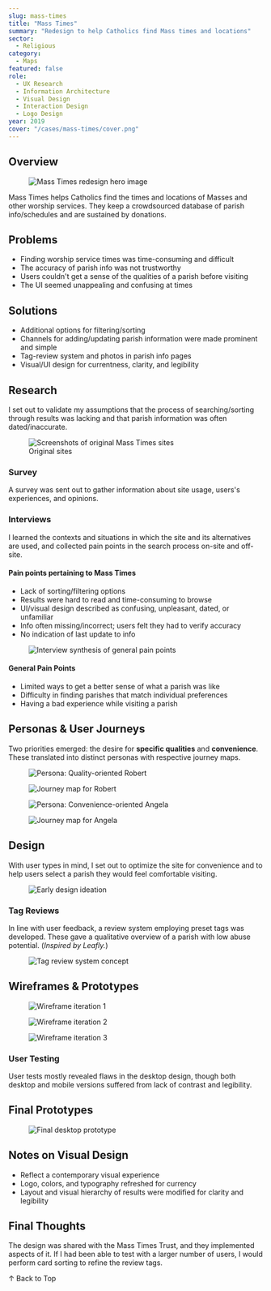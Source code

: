 ```yaml
---
slug: mass-times
title: "Mass Times"
summary: "Redesign to help Catholics find Mass times and locations"
sector:
  - Religious
category: 
  - Maps
featured: false
role:
  - UX Research
  - Information Architecture
  - Visual Design
  - Interaction Design
  - Logo Design
year: 2019
cover: "/cases/mass-times/cover.png"
---
```


## Overview

<figure>
  <img src="/cases/mass-times/cover.png" alt="Mass Times redesign hero image" />
</figure>

Mass Times helps Catholics find the times and locations of Masses and other worship services. They keep a crowdsourced database of parish info/schedules and are sustained by donations.

## Problems

- Finding worship service times was time-consuming and difficult  
- The accuracy of parish info was not trustworthy  
- Users couldn't get a sense of the qualities of a parish before visiting  
- The UI seemed unappealing and confusing at times

## Solutions

- Additional options for filtering/sorting  
- Channels for adding/updating parish information were made prominent and simple  
- Tag-review system and photos in parish info pages  
- Visual/UI design for currentness, clarity, and legibility

## Research

I set out to validate my assumptions that the process of searching/sorting through results was lacking and that parish information was often dated/inaccurate.

<figure>
  <img src="/cases/mass-times/original-sites.png" alt="Screenshots of original Mass Times sites" />
    <figcaption>Original sites</figcaption>
</figure>

### Survey

A survey was sent out to gather information about site usage, users's experiences, and opinions.

### Interviews

I learned the contexts and situations in which the site and its alternatives are used, and collected pain points in the search process on-site and off-site.

#### Pain points pertaining to Mass Times

- Lack of sorting/filtering options  
- Results were hard to read and time-consuming to browse  
- UI/visual design described as confusing, unpleasant, dated, or unfamiliar  
- Info often missing/incorrect; users felt they had to verify accuracy  
- No indication of last update to info

<figure>
  <img src="/cases/mass-times/general-painpoints.jpg" alt="Interview synthesis of general pain points" />
</figure>

#### General Pain Points

- Limited ways to get a better sense of what a parish was like  
- Difficulty in finding parishes that match individual preferences  
- Having a bad experience while visiting a parish

## Personas & User Journeys

Two priorities emerged: the desire for **specific qualities** and **convenience**. These translated into distinct personas with respective journey maps.

<figure>
  <img src="/cases/mass-times/persona-robert.png" alt="Persona: Quality-oriented Robert" />
</figure>

<figure>
  <img src="/cases/mass-times/journey-robert.png" alt="Journey map for Robert" />
</figure>

<figure>
  <img src="/cases/mass-times/persona-angela.png" alt="Persona: Convenience-oriented Angela" />
</figure>

<figure>
  <img src="/cases/mass-times/journey-angela.png" alt="Journey map for Angela" />
</figure>

## Design

With user types in mind, I set out to optimize the site for convenience and to help users select a parish they would feel comfortable visiting.

<figure>
  <img src="/cases/mass-times/ideation.jpg" alt="Early design ideation" />
</figure>

### Tag Reviews

In line with user feedback, a review system employing preset tags was developed. These gave a qualitative overview of a parish with low abuse potential. (*Inspired by Leafly.*)

<figure>
  <img src="/cases/mass-times/tag-reviews.png" alt="Tag review system concept" />
</figure>

## Wireframes & Prototypes

<figure>
  <img src="/cases/mass-times/wireframes-1.png" alt="Wireframe iteration 1" />
</figure>

<figure>
  <img src="/cases/mass-times/wireframes-2.png" alt="Wireframe iteration 2" />
</figure>

<figure>
  <img src="/cases/mass-times/wireframes-3.png" alt="Wireframe iteration 3" />
</figure>

### User Testing

User tests mostly revealed flaws in the desktop design, though both desktop and mobile versions suffered from lack of contrast and legibility.

## Final Prototypes

<figure>
  <img src="/cases/mass-times/final-prototype-1.png" alt="Final desktop prototype" />
</figure>

## Notes on Visual Design

- Reflect a contemporary visual experience  
- Logo, colors, and typography refreshed for currency  
- Layout and visual hierarchy of results were modified for clarity and legibility

## Final Thoughts

The design was shared with the Mass Times Trust, and they implemented aspects of it. If I had been able to test with a larger number of users, I would perform card sorting to refine the review tags.

↑ Back to Top
